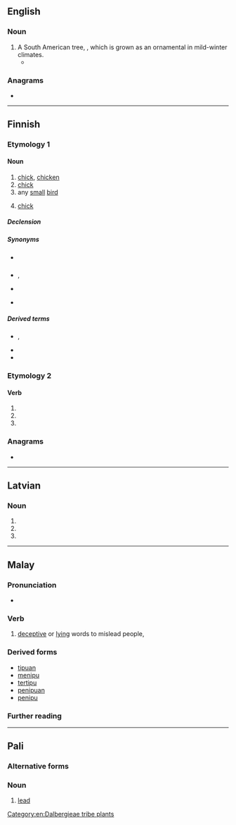 ==English==

===Noun===
{{en-noun}}

# A South American tree, {{taxlink|Tipuana tipu|species|noshow=1}}, which is grown as an ornamental in mild-winter climates.
#* {{quote-journal|en|work=Los Angeles Magazine|month=October|year=2003|page=54|volume=48|issue=10|passage=A '''tipu''' tree serves as an umbrella, while an Indonesian door on the wall carries the ethnic motif and an iron table and chairs keep it modern.}}

===Anagrams===
* {{anagrams|en|a=iptu|Tupi|ptui}}

[[Category:en:Dalbergieae tribe plants]]

----

==Finnish==

===Etymology 1===

====Noun====
{{fi-noun}}

# [[chick]], [[chicken]] {{gloss|very young chick of hen, when still yellow with its natal down}}
# [[chick]] {{gloss|young of bird}}
# any [[small]] [[bird]]
# {{lb|fi|colloquial}} [[chick]] {{gloss|attractive young woman}}

=====Declension=====
{{fi-decl-valo|tip|||u|a}}

=====Synonyms=====
* {{sense|chicken}} {{l|fi|kananpoika}}
* {{sense|bird's young}} {{l|fi|linnunpoika}}, {{l|fi|linnunpoikanen}}
* {{sense|small bird}} {{l|fi|pikkulintu}}
* {{sense|attractive woman}} {{l|fi|kaunotar}}

=====Derived terms=====
* {{l|fi|tipula}}, {{l|fi|Tipula}}
* {{l|fi|tipunen}}
* {{l|fi|tiputanssi}}

===Etymology 2===

====Verb====
{{head|fi|verb form}}

# {{fi-form of|tippua|mood=indicative|tense=present connegative}}
# {{fi-form of|tippua|pr=second-person|pl=singular|mood=imperative|tense=present}}
# {{fi-form of|tippua|pr=second-person|pl=singular|mood=imperative|tense=present connegative}}

===Anagrams===
* {{anagrams|fi|a=iptu|puit}}

----

==Latvian==

===Noun===
{{head|lv|noun form|g=m}}

# {{lv-inflection of|tips|acc|s}}
# {{lv-inflection of|tips|ins|s}}
# {{lv-inflection of|tips|gen|p}}

----

==Malay==

===Pronunciation===
*{{hyphenation|ms|ti|pu}}

===Verb===
{{ms-verb|verb}}
# [[deceptive]] or [[lying]] words to mislead people, 

===Derived forms===
* [[tipuan]]
* [[menipu]]
* [[tertipu]]
* [[penipuan]]
* [[penipu]]

===Further reading===
{{R:PRPM}}

----

==Pali==

===Alternative forms===
{{pi-alt}}

===Noun===
{{pi-noun|n}}

# [[lead]] {{gloss|metal}}